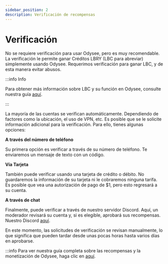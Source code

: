 ---
sidebar_position: 2
description: Verificación de recompensas
---

# Verificación

No se requiere verificación para usar Odysee, pero es muy recomendable. La verificación le permite ganar Créditos LBRY (LBC para abreviar) simplemente usando Odysee. Requerimos verificación para ganar LBC, y de esta manera evitar abusos.

:::info Info

Para obtener más información sobre LBC y su función en Odysee, consulte nuestra guía [aquí](https://help.odysee.tv/es/category-blockchain/).

:::

La mayoría de las cuentas se verifican automáticamente. Dependiendo de factores como la ubicación, el uso de VPN, etc. Es posible que se le solicite información adicional para la verificación. Para ello, tienes algunas opciones:

**A través del número de teléfono**

Su primera opción es verificar a través de su número de teléfono. Te enviaremos un mensaje de texto con un código.

**Vía Tarjeta** 

También puede verificar usando una tarjeta de crédito o débito. No guardaremos la información de su tarjeta ni le cobraremos ninguna tarifa. Es posible que vea una autorización de pago de $1, pero esto regresará a su cuenta.

**A través de chat**

Finalmente, puede verificar a través de nuestro servidor Discord. Aquí, un moderador revisará su cuenta y, si es elegible, aprobará sus recompensas. Nuestro Discord [aquí](https://discord.com/invite/sWedwsNWjX).

En este momento, las solicitudes de verificación se revisan manualmente, lo que significa que pueden tardar desde unas pocas horas hasta varios días en aprobarse.

:::info Para ver nuestra guía completa sobre las recompensas y la monetización de Odysee, haga clic en [aquí](https://help.odysee.tv/es/category-monetization/).